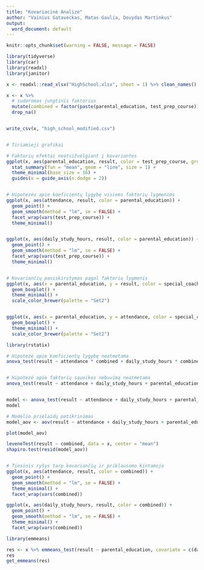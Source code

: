 ```yaml
---
title: "Kovariacinė Analizė"
author: "Vainius Gataveckas, Matas Gaulia, Dovydas Martinkus"
output:
  word_document: default
---
```



```r
knitr::opts_chunk$set(warning = FALSE, message = FALSE)
```

```r
library(tidyverse)
library(car)
library(readxl)
library(janitor)

x <- readxl::read_xlsx("HighSchool.xlsx", sheet = 1) %>% clean_names()
```


```r
x <- x %>%
  # sudaromas jungtinis faktorius
  mutate(combined = factor(paste(parental_education, test_prep_course))) %>%
  drop_na()


write_csv(x, "high_school_modified.csv")


# Tiriamieji grafikai

# Faktorių efektai neatsižvelgiant į kovariantes
ggplot(x, aes(parental_education, result, color = test_prep_course, group = test_prep_course)) +
  stat_summary(fun = "mean", geom = "line", size = 1) +
  theme_minimal(base_size = 16) +
  guides(x = guide_axis(n.dodge = 2))


# Hipotezės apie koeficientų lygybę visiems faktorių lygmenims
ggplot(x, aes(attendance, result, color = parental_education)) +
  geom_point() +
  geom_smooth(method = "lm", se = FALSE) +
  facet_wrap(vars(test_prep_course)) +
  theme_minimal()


ggplot(x, aes(daily_study_hours, result, color = parental_education)) +
  geom_point() +
  geom_smooth(method = "lm", se = FALSE) +
  facet_wrap(vars(test_prep_course)) +
  theme_minimal()


# Kovariančių pasiskirstymas pagal faktorių lygmenis
ggplot(x, aes(x = parental_education, y = result, color = special_coaching)) +
  geom_boxplot() +
  theme_minimal() +
  scale_color_brewer(palette = "Set2")


ggplot(x, aes(x = parental_education, y = attendance, color = special_coaching)) +
  geom_boxplot() +
  theme_minimal() +
  scale_color_brewer(palette = "Set2")
```


```r
library(rstatix)

# Hipotezė apie koeficientų lygybę neatmetama
anova_test(result ~ attendance * combined + daily_study_hours * combined, data = x, type = 3, detailed = TRUE)


# Hipotezė apie faktorių sąveikos nebuvimą neatmetama
anova_test(result ~ attendance + daily_study_hours + parental_education * test_prep_course, data = x, type = 3, detailed = TRUE)


model <- anova_test(result ~ attendance + daily_study_hours + parental_education + test_prep_course, data = x, type = 3, detailed = TRUE)
model
```

```r
# Modelio prielaidų patikrinimas
model_aov <- aov(result ~ attendance + daily_study_hours + parental_education + test_prep_course, data = x)

plot(model_aov)

leveneTest(result ~ combined, data = x, center = "mean")
shapiro.test(resid(model_aov))


# Tiesinis ryšys tarp kovariančių ir priklausomo kintamojo
ggplot(x, aes(attendance, result, color = combined)) +
  geom_point() +
  geom_smooth(method = "lm", se = FALSE) +
  theme_minimal() +
  facet_wrap(vars(combined))

ggplot(x, aes(daily_study_hours, result, color = combined)) +
  geom_point() +
  geom_smooth(method = "lm", se = FALSE) +
  theme_minimal() +
  facet_wrap(vars(combined))
```


```r
library(emmeans)

res <- x %>% emmeans_test(result ~ parental_education, covariate = c(daily_study_hours, attendance), model = model_aov)
res
get_emmeans(res)
```
